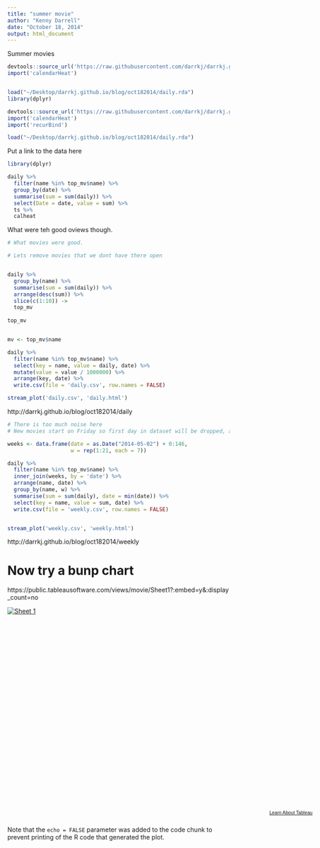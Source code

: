 ```yaml
---
title: "summer movie"
author: "Kenny Darrell"
date: "October 18, 2014"
output: html_document
---
```


Summer movies

```r

devtools::source_url('https://raw.githubusercontent.com/darrkj/darrkj.github.io/master/rcode/import.R')
import('calendarHeat')


load("~/Desktop/darrkj.github.io/blog/oct182014/daily.rda")
library(dplyr)
```


```r
devtools::source_url('https://raw.githubusercontent.com/darrkj/darrkj.github.io/master/rcode/import.R')
import('calendarHeat')
import('recurBind')

load("~/Desktop/darrkj.github.io/blog/oct182014/daily.rda")

```

Put a link to the data here

```r
library(dplyr)

daily %>% 
  filter(name %in% top_mv$name) %>%
  group_by(date) %>% 
  summarise(sum = sum(daily)) %>%
  select(Date = date, value = sum) %>%
  ts %>%
  calheat

```

What were teh good oviews though.

```r
# What movies were good.

# Lets remove movies that we dont have there open


daily %>%
  group_by(name) %>%
  summarise(sum = sum(daily)) %>%
  arrange(desc(sum)) %>%
  slice(c(1:10)) ->
  top_mv
  
top_mv


mv <- top_mv$name

```



```r

daily %>%
  filter(name %in% top_mv$name) %>%
  select(key = name, value = daily, date) %>%
  mutate(value = value / 1000000) %>%
  arrange(key, date) %>% 
  write.csv(file = 'daily.csv', row.names = FALSE)

stream_plot('daily.csv', 'daily.html')

```



http://darrkj.github.io/blog/oct182014/daily



```r

# There is too much noise here
# New movies start on Friday so first day in dataset will be dropped, and last three becuase

weeks <- data.frame(date = as.Date("2014-05-02") + 0:146, 
                    w = rep(1:21, each = 7))

daily %>%
  filter(name %in% top_mv$name) %>%
  inner_join(weeks, by = 'date') %>%
  arrange(name, date) %>%
  group_by(name, w) %>%
  summarise(sum = sum(daily), date = min(date)) %>%
  select(key = name, value = sum, date) %>%
  write.csv(file = 'weekly.csv', row.names = FALSE)


stream_plot('weekly.csv', 'weekly.html')
```


http://darrkj.github.io/blog/oct182014/weekly




# Now try a bunp chart

 



https://public.tableausoftware.com/views/movie/Sheet1?:embed=y&:display_count=no

<script type='text/javascript' src='https://public.tableausoftware.com/javascripts/api/viz_v1.js'></script><div class='tableauPlaceholder' style='width: 699px; height: 458px;'><noscript><a href='#'><img alt='Sheet 1 ' src='https:&#47;&#47;public.tableausoftware.com&#47;static&#47;images&#47;mo&#47;movie&#47;Sheet1&#47;1_rss.png' style='border: none' /></a></noscript><object class='tableauViz' width='699' height='458' style='display:none;'><param name='host_url' value='https%3A%2F%2Fpublic.tableausoftware.com%2F' /> <param name='site_root' value='' /><param name='name' value='movie&#47;Sheet1' /><param name='tabs' value='no' /><param name='toolbar' value='yes' /><param name='static_image' value='https:&#47;&#47;public.tableausoftware.com&#47;static&#47;images&#47;mo&#47;movie&#47;Sheet1&#47;1.png' /> <param name='animate_transition' value='yes' /><param name='display_static_image' value='yes' /><param name='display_spinner' value='yes' /><param name='display_overlay' value='yes' /><param name='display_count' value='yes' /></object></div><div style='width:699px;height:22px;padding:0px 10px 0px 0px;color:black;font:normal 8pt verdana,helvetica,arial,sans-serif;'><div style='float:right; padding-right:8px;'><a href='http://www.tableausoftware.com/public/about-tableau-products?ref=https://public.tableausoftware.com/views/movie/Sheet1' target='_blank'>Learn About Tableau</a></div></div>

Note that the `echo = FALSE` parameter was added to the code chunk to prevent printing of the R code that generated the plot.
